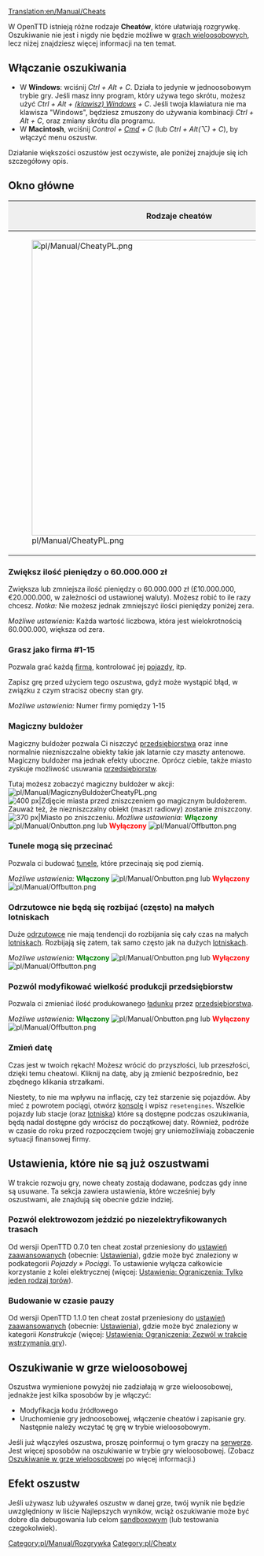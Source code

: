 [[Translation:en/Manual/Cheats]]
{{pl/Manual/Spis treści}}
{{pl/Uwaga| Używając cheatów (oszustw) zdradzasz współzawodników. Należy wziąć pod uwagę, że te oszustwa zostaną zapamiętane (Użycie cheata zostaje zapisane wraz ze stanem gry).}}

W OpenTTD istnieją różne rodzaje '''Cheatów''', które ułatwiają rozgrywkę. Oszukiwanie nie jest i nigdy nie będzie możliwe w [[pl/Manual/Gra wieloosobowa|grach wieloosobowych]], lecz niżej znajdziesz więcej informacji na ten temat.

==Włączanie oszukiwania==

*W '''Windows''': wciśnij ''Ctrl + Alt + C''. Działa to jedynie w jednoosobowym trybie gry. Jeśli masz inny program, który używa tego skrótu, możesz użyć ''Ctrl + Alt + [https://www.wikipedia.org/wiki/pl:Windows (klawisz) Windows] + C''. Jeśli twoja klawiatura nie ma klawisza "Windows", będziesz zmuszony do używania kombinacji ''Ctrl + Alt + C'', oraz zmiany skrótu dla programu.
*W '''Macintosh''', wciśnij ''Control + [https://www.wikipedia.org/wiki/pl:Command Cmd] + C'' (lub ''Ctrl + Alt(⌥) + C''), by włączyć menu oszustw.

Działanie większości oszustów jest oczywiste, ale poniżej znajduje się ich szczegółowy opis.

==Okno główne==
{|border="2" cellspacing="4" cellpadding="3" rules="all" style="margin:1em 1em 1em 0; border:solid 1px #AAAAAA;"
!colspan="4" style="background:#efefef;"| Rodzaje cheatów
|-
| rowspan="10"|[[File:pl/Manual/CheatyPL.png|600px|thumb|center]]
| style="background:#efefef;"|'''Rodzaj'''
|-
| [[pl/Manual/Cheaty#zwieksz-ilosc-pieniedzy-o-60-0-0-zl|1. Dodawanie/odejmowanie pieniędzy]]
|-
| [[pl/Manual/Cheaty#grasz-jako-firma-1-15|2. Zmiana firmy]]
|-
| [[pl/Manual/Cheaty#magiczny-buldozer|3. Magiczny buldożer]]
|-
| [[pl/Manual/Cheaty#tunele-moga-sie-przecinac|4. Przecinanie się tuneli]]
|-
| [[pl/Manual/Cheaty#odrzutowce-nie-beda-sie-rozbijac-czesto-na-malych-lotniskach|5. Brak wypadków odrzutowców]]
|-
| [[pl/Manual/Cheaty#pozwol-modyfikowac-wielkosc-produkcji-przedsiebiorstw|6. Modyfikacja produkcji przedsiębiorstw]]
|-
| [[pl/Manual/Cheaty#zmien-date|7. Zmiana daty]]
|}

===Zwiększ ilość pieniędzy o 60.000.000 zł===
Zwiększa lub zmniejsza ilość pieniędzy o 60.000.000 zł (£10.000.000, €20.000.000, w zależności od ustawionej waluty). Możesz robić to ile razy chcesz. ''Notka:'' Nie możesz jednak zmniejszyć ilości pieniędzy poniżej zera.

''Możliwe ustawienia:'' Każda wartość liczbowa, która jest wielokrotnością 60.000.000, większa od zera.

===Grasz jako firma #1-15===
Pozwala grać każdą [[pl/Manual/Firma transportowa|firmą]], kontrolować jej [[pl/Manual/Pojazdy|pojazdy]], itp.

Zapisz grę przed użyciem tego oszustwa, gdyż może wystąpić błąd, w związku z czym stracisz obecny stan gry.

''Możliwe ustawienia:'' Numer firmy pomiędzy 1-15

===Magiczny buldożer===
Magiczny buldożer pozwala Ci niszczyć [[pl/Manual/Przedsiębiorstwa|przedsiębiorstwa]] oraz inne normalnie niezniszczalne obiekty takie jak latarnie czy maszty antenowe. Magiczny buldożer ma jednak efekty uboczne. Oprócz ciebie, także miasto zyskuje możliwość usuwania [[pl/Manual/Przedsiębiorstwa|przedsiębiorstw]]. 

Tutaj możesz zobaczyć magiczny buldożer w akcji: [[File:pl/Manual/MagicznyBuldożerCheatyPL.png]]
[[File:en/Manual/Town Before.png|thumb|left|400 px|Zdjęcie miasta przed zniszczeniem go magicznym buldożerem. Zauważ też, że niezniszczalny obiekt (maszt radiowy) zostanie zniszczony.]]
[[File:en/Manual/Town After.png|thumb|center|370 px|Miasto po zniszczeniu.]]
{{en/-}}
''Możliwe ustawienia:'' <span style="color:green">'''Włączony'''</span> [[File:pl/Manual/Onbutton.png]] lub <span style="color:red">'''Wyłączony'''</span> [[File:pl/Manual/Offbutton.png]]

===Tunele mogą się przecinać===
Pozwala ci budować [[pl/Tunele|tunele]], które przecinają się pod ziemią.

''Możliwe ustawienia:'' <span style="color:green">'''Włączony'''</span> [[File:pl/Manual/Onbutton.png]] lub <span style="color:red">'''Wyłączony'''</span> [[File:pl/Manual/Offbutton.png]]

===Odrzutowce nie będą się rozbijać (często) na małych lotniskach===
Duże [[pl/Manual/Samoloty|odrzutowce]] nie mają tendencji do rozbijania się cały czas na małych [[pl/Lotniska|lotniskach]]. Rozbijają się zatem, tak samo często jak na dużych [[pl/Lotniska|lotniskach]].

''Możliwe ustawienia:'' <span style="color:green">'''Włączony'''</span> [[File:pl/Manual/Onbutton.png]] lub <span style="color:red">'''Wyłączony'''</span> [[File:pl/Manual/Offbutton.png]]

===Pozwól modyfikować wielkość produkcji przedsiębiorstw===
Pozwala ci zmieniać ilość produkowanego [[pl/Manual/Ładunek|ładunku]] przez [[pl/Manual/Przedsiębiorstwa|przedsiębiorstwa]].

''Możliwe ustawienia:'' <span style="color:green">'''Włączony'''</span> [[File:pl/Manual/Onbutton.png]] lub <span style="color:red">'''Wyłączony'''</span> [[File:pl/Manual/Offbutton.png]]

===Zmień datę===
Czas jest w twoich rękach! Możesz wrócić do przyszłości, lub przeszłości, dzięki temu cheatowi. Kliknij na datę, aby ją zmienić bezpośrednio, bez zbędnego klikania strzałkami.

Niestety, to nie ma wpływu na inflację, czy też starzenie się pojazdów. Aby mieć z powrotem pociągi, otwórz [[pl/Manual/Konsola|konsolę]] i wpisz <code>resetengines</code>. Wszelkie pojazdy lub stacje (oraz [[pl/Lotniska|lotniska]]) które są dostępne podczas oszukiwania, będą nadal dostępne gdy wrócisz do początkowej daty. Również, podróże w czasie do roku przed rozpoczęciem twojej gry uniemożliwiają zobaczenie sytuacji finansowej firmy.

==Ustawienia, które nie są już oszustwami==
W trakcie rozwoju gry, nowe cheaty zostają dodawane, podczas gdy inne są usuwane. Ta sekcja zawiera ustawienia, które wcześniej były oszustwami, ale znajdują się obecnie gdzie indziej.

===Pozwól elektrowozom jeździć po niezelektryfikowanych trasach===
Od wersji OpenTTD 0.7.0 ten cheat został przeniesiony do [[pl/Archive/Manual/Settings/Zaawansowane ustawienia|ustawień zaawansowanych]] (obecnie: [[pl/Archive/Manual/Settings/Ustawienia|Ustawienia]]), gdzie może być znaleziony w podkategorii ''Pojazdy &raquo; Pociągi''. To ustawienie wyłącza całkowicie korzystanie z kolei elektrycznej (więcej: [[pl/Archive/Unmapped/Ustawienia/Ograniczenia#tylko-jeden-rodzaj-torow|Ustawienia: Ograniczenia: Tylko jeden rodzaj torów]]).

===Budowanie w czasie pauzy===
Od wersji OpenTTD 1.1.0 ten cheat został przeniesiony do [[pl/Archive/Manual/Settings/Zaawansowane ustawienia|ustawień zaawansowanych]] (obecnie: [[pl/Archive/Manual/Settings/Ustawienia|Ustawienia]]), gdzie może być znaleziony w kategorii ''Konstrukcje'' (więcej: [[https://wiki.openttd.org/Ustawienia/Ograniczenia/Pl#Zezw.C3.B3l_w_trakcie_wstrzymania_gry_na|Ustawienia: Ograniczenia: Zezwól w trakcie wstrzymania gry]]).

==Oszukiwanie w grze wieloosobowej==
Oszustwa wymienione powyżej nie zadziałają w grze wieloosobowej, jednakże jest kilka sposobów by je włączyć:
* Modyfikacja kodu źródłowego
* Uruchomienie gry jednoosobowej, włączenie cheatów i zapisanie gry. Następnie należy wczytać tę grę w trybie wieloosobowym.
Jeśli już włączyłeś oszustwa, proszę poinformuj o tym graczy na [[pl/Manual/Serwer|serwerze]]. Jest więcej sposobów na oszukiwanie w trybie gry wieloosobowej.
(Zobacz [[pl/Oszukiwanie w grze wieloosobowej|Oszukiwanie w grze wieloosobowej]] po więcej informacji.)

==Efekt oszustw==
Jeśli używasz lub używałeś oszustw w danej grze, twój wynik nie będzie uwzględniony w liście Najlepszych wyników, wciąż oszukiwanie może być dobre dla debugowania lub celom [http://pl.wikipedia.org/wiki/Sandbox sandboxowym] (lub testowania czegokolwiek).

[[Category:pl/Manual/Rozgrywka]]
[[Category:pl/Cheaty]]